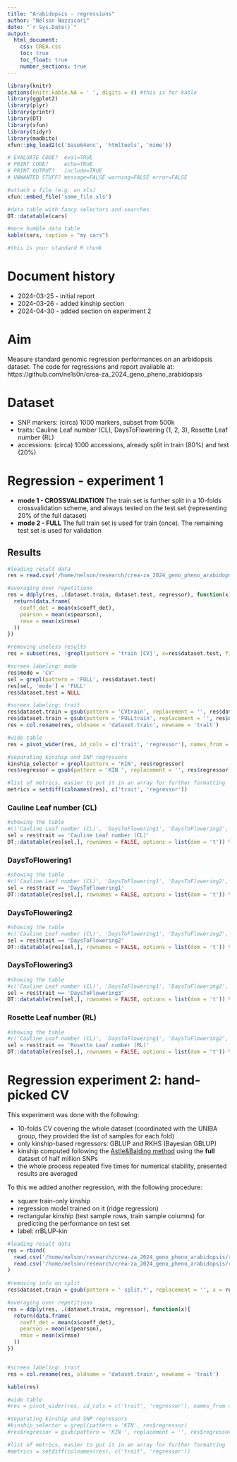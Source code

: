 ```yaml
---
title: "Arabidopsis - regressions"
author: "Nelson Nazzicari"
date: "`r Sys.Date()`"
output: 
  html_document:
    css: CREA.css
    toc: true
    toc_float: true
    number_sections: true
---
```


```r
library(knitr)
options(knitr.kable.NA = ' ', digits = 4) #this is for kable
library(ggplot2)
library(plyr)
library(printr)
library(DT)
library(xfun)
library(tidyr)
library(madbito)
xfun::pkg_load2(c('base64enc', 'htmltools', 'mime'))
```

```r
# EVALUATE CODE?  eval=TRUE
# PRINT CODE?     echo=TRUE
# PRINT OUTPUT?   include=TRUE
# UNWANTED STUFF? message=FALSE warning=FALSE error=FALSE

#attach a file (e.g. an xls)
xfun::embed_file('some_file.xls')

#data table with fancy selectors and searches
DT::datatable(cars)

#more humble data table
kable(cars, caption = "my cars")
```

```r
#this is your standard R chunk
```

# Document history

<!--
To highlight changes use
<span class="new"> your stuff </span>
-->

* 2024-03-25 - initial report
* 2024-03-26 - added kinship section
* 2024-04-30 - added section on experiment 2

# Aim
Measure standard genomic regression performances on an arbidopsis dataset.
The code for regressions and report available at: https://github.com/ne1s0n/crea-za_2024_geno_pheno_arabidopsis

# Dataset

* SNP markers: (circa) 1000 markers, subset from 500k 
* traits: Cauline Leaf number (CL), DaysToFlowering (1, 2, 3), Rosette Leaf number (RL)
* accessions: (circa) 1000 accessions, already split in train (80%) and test (20%)

# Regression - experiment 1

* **mode 1 - CROSSVALIDATION** The train set is further split in a 10-folds crossvalidation scheme, and
  always tested on the test set (representing 20% of the full dataset)
* **mode 2 - FULL** The full train set is used for train (once). The remaining test set is used for validation 

## Results

```r
#loading result data
res = read.csv('/home/nelson/research/crea-za_2024_geno_pheno_arabidopsis/results/accuracy.csv', stringsAsFactors = FALSE)

#averaging over repetitions
res = ddply(res, .(dataset.train, dataset.test, regressor), function(x){
  return(data.frame(
    coeff_det = mean(x$coeff_det),
    pearson = mean(x$pearson),
    rmse = mean(x$rmse)
  ))
})

#removing useless results
res = subset(res, !grepl(pattern = 'train [CV]', x=res$dataset.test, fixed = TRUE))

#screen labeling: mode
res$mode = 'CV'
sel = grepl(pattern = 'FULL', res$dataset.test)
res[sel, 'mode'] = 'FULL'
res$dataset.test = NULL

#screen labeling: trait
res$dataset.train = gsub(pattern = 'CVtrain', replacement = '', res$dataset.train)
res$dataset.train = gsub(pattern = 'FULLtrain', replacement = '', res$dataset.train)
res = col.rename(res, oldname = 'dataset.train', newname = 'trait')

#wide table
res = pivot_wider(res, id_cols = c('trait', 'regressor'), names_from = 'mode', values_from = c('pearson', 'rmse', 'coeff_det'))

#separating kinship and SNP regressors
kinship_selector = grepl(pattern = 'KIN', res$regressor)
res$regressor = gsub(pattern = 'KIN ', replacement = '', res$regressor)

#list of metrics, easier to put it in an array for further formatting
metrics = setdiff(colnames(res), c('trait', 'regressor'))
```


### Cauline Leaf number (CL)
```r
#showing the table
#c('Cauline Leaf number (CL)', 'DaysToFlowering1', 'DaysToFlowering2', 'DaysToFlowering3', 'Rosette Leaf number (RL)')
sel = res$trait == 'Cauline Leaf number (CL)'
DT::datatable(res[sel,], rownames = FALSE, options = list(dom = 't')) %>% formatRound(metrics, digits=4)
```

### DaysToFlowering1
```r
#showing the table
#c('Cauline Leaf number (CL)', 'DaysToFlowering1', 'DaysToFlowering2', 'DaysToFlowering3', 'Rosette Leaf number (RL)')
sel = res$trait == 'DaysToFlowering1'
DT::datatable(res[sel,], rownames = FALSE, options = list(dom = 't')) %>% formatRound(metrics, digits=4)
```

### DaysToFlowering2
```r
#showing the table
#c('Cauline Leaf number (CL)', 'DaysToFlowering1', 'DaysToFlowering2', 'DaysToFlowering3', 'Rosette Leaf number (RL)')
sel = res$trait == 'DaysToFlowering2'
DT::datatable(res[sel,], rownames = FALSE, options = list(dom = 't')) %>% formatRound(metrics, digits=4)
```

### DaysToFlowering3
```r
#showing the table
#c('Cauline Leaf number (CL)', 'DaysToFlowering1', 'DaysToFlowering2', 'DaysToFlowering3', 'Rosette Leaf number (RL)')
sel = res$trait == 'DaysToFlowering3'
DT::datatable(res[sel,], rownames = FALSE, options = list(dom = 't')) %>% formatRound(metrics, digits=4)
```

### Rosette Leaf number (RL)
```r
#showing the table
#c('Cauline Leaf number (CL)', 'DaysToFlowering1', 'DaysToFlowering2', 'DaysToFlowering3', 'Rosette Leaf number (RL)')
sel = res$trait == 'Rosette Leaf number (RL)'
DT::datatable(res[sel,], rownames = FALSE, options = list(dom = 't')) %>% formatRound(metrics, digits=4)
```

# Regression experiment 2: hand-picked CV

This experiment was done with the following:

* 10-folds CV covering the whole dataset (coordinated with the UNIBA group, they provided the list of samples for each fold)
* only kinship-based regressors: GBLUP and RKHS (Bayesian GBLUP)
* kinship computed following the [Astle&Balding method](https://www.jstor.org/stable/25681325) using the **full** dataset of half million SNPs
* the whole process repeated five times for numerical stability, presented results are averaged

To this we added another regression, with the following procedure:

* square train-only kinship
* regression model trained on it (ridge regression)
* rectangular kinship (test sample rows, train sample columns) for predicting the performance on test set
* label: rrBLUP-kin

```r
#loading result data
res = rbind(
  read.csv('/home/nelson/research/crea-za_2024_geno_pheno_arabidopsis/results/accuracy_regression2_coordinated_CV.csv', stringsAsFactors = FALSE),
  read.csv('/home/nelson/research/crea-za_2024_geno_pheno_arabidopsis/results/accuracy_regression2_coordinated_CV_kinshipTrainOnly.csv', stringsAsFactors = FALSE)
)
  
#removing info on split
res$dataset.train = gsub(pattern = ' split.*', replacement = '', x = res$dataset.train)

#averaging over repetitions
res = ddply(res, .(dataset.train, regressor), function(x){
  return(data.frame(
    coeff_det = mean(x$coeff_det),
    pearson = mean(x$pearson),
    rmse = mean(x$rmse)
  ))
})


#screen labeling: trait
res = col.rename(res, oldname = 'dataset.train', newname = 'trait')

kable(res)

#wide table
#res = pivot_wider(res, id_cols = c('trait', 'regressor'), names_from = 'mode', values_from = c('pearson', #'rmse', 'coeff_det'))

#separating kinship and SNP regressors
#kinship_selector = grepl(pattern = 'KIN', res$regressor)
#res$regressor = gsub(pattern = 'KIN ', replacement = '', res$regressor)

#list of metrics, easier to put it in an array for further formatting
#metrics = setdiff(colnames(res), c('trait', 'regressor'))
```
